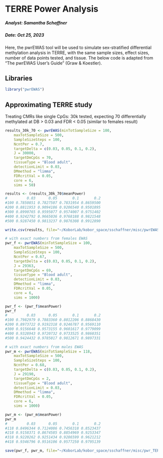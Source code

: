 TERRE Power Analysis
===============================================================

##### Analyst: Samantha Schaffner
##### Date: Oct 25, 2023

Here, the pwrEWAS tool will be used to simulate sex-stratified differential methylation analysis in TERRE, with the same sample sizes, effect sizes, number of data points tested, and tissue. The below code is adapted from "The pwrEWAS User's Guide" (Graw & Koestler).


## Libraries

```r
library("pwrEWAS")
```

## Approximating TERRE study

Treating CMRs like single CpGs: 30k tested, expecting 70 differentially methylated at DB > 0.03 and FDR < 0.05 (similar to females result)

```r
results_30k_70 <- pwrEWAS(minTotSampleSize = 100,
    maxTotSampleSize = 500,
    SampleSizeSteps = 100,
    NcntPer = 0.7,
    targetDelta = c(0.03, 0.05, 0.1, 0.2),
    J = 30000,
    targetDmCpGs = 70,
    tissueType = "Blood adult",
    detectionLimit = 0.03,
    DMmethod = "limma",
    FDRcritVal = 0.05,
    core = 6,
    sims = 50)

results <- (results_30k_70$meanPower)
#         0.03      0.05       0.1       0.2
#100 0.7850851 0.7827507 0.7831954 0.8659500
#200 0.8811953 0.9094186 0.9206540 0.9501895
#300 0.8990765 0.9595077 0.9574007 0.9751402
#400 0.9242792 0.9665036 0.9768188 0.9821548
#500 0.9287450 0.9813237 0.9876308 0.9912890

write.csv(results, file="~/KoborLab/kobor_space/sschaffner/misc/pwrEWAS_results_30k_70.csv")

# with exact numbers from females EWAS
pwr_f <- pwrEWAS(minTotSampleSize = 100,
    maxTotSampleSize = 500,
    SampleSizeSteps = 100,
    NcntPer = 0.67,
    targetDelta = c(0.03, 0.05, 0.1, 0.2),
    J = 29363,
    targetDmCpGs = 69,
    tissueType = "Blood adult",
    detectionLimit = 0.03,
    DMmethod = "limma",
    FDRcritVal = 0.05,
    core = 6,
    sims = 1000)

pwr_f <- (pwr_f$meanPower)
pwr_f
#         0.03      0.05       0.1       0.2
#100 0.7982979 0.7883360 0.8012206 0.8868430
#200 0.8973722 0.9192318 0.9246787 0.9569110
#300 0.9156648 0.9573155 0.9601617 0.9779099
#400 0.9328943 0.9720732 0.9733525 0.9860351
#500 0.9424432 0.9785017 0.9812671 0.9897331

# with exact numbers from males EWAS
pwr_m <- pwrEWAS(minTotSampleSize = 118,
    maxTotSampleSize = 500,
    SampleSizeSteps = 100,
    NcntPer = 0.68,
    targetDelta = c(0.03, 0.05, 0.1, 0.2),
    J = 29190,
    targetDmCpGs = 2,
    tissueType = "Blood adult",
    detectionLimit = 0.03,
    DMmethod = "limma",
    FDRcritVal = 0.05,
    core = 6,
    sims = 1000)

pwr_m <- (pwr_m$meanPower)
pwr_m
#         0.03      0.05       0.1       0.2
#118 0.8496344 0.7124086 0.7456318 0.8523437
#218 0.9158371 0.8674585 0.8854969 0.9253347
#318 0.9220262 0.9251434 0.9286599 0.9621212
#418 0.9346796 0.9516106 0.9577250 0.9795139

save(pwr_f, pwr_m, file="~/KoborLab/kobor_space/sschaffner/misc/pwr_TERRE_sex_strat.RData")
```
